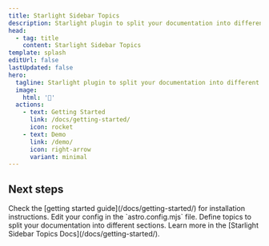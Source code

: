 ```yaml
---
title: Starlight Sidebar Topics
description: Starlight plugin to split your documentation into different sections, each with its own sidebar.
head:
  - tag: title
    content: Starlight Sidebar Topics
template: splash
editUrl: false
lastUpdated: false
hero:
  tagline: Starlight plugin to split your documentation into different sections, each with its own sidebar.
  image:
    html: '🧩'
  actions:
    - text: Getting Started
      link: /docs/getting-started/
      icon: rocket
    - text: Demo
      link: /demo/
      icon: right-arrow
      variant: minimal
---
```



## Next steps

<CardGrid stagger>
  <Card title="Install the plugin" icon="puzzle">
    Check the [getting started guide](/docs/getting-started/) for installation
    instructions.
  </Card>
  <Card title="Configure the plugin" icon="rocket">
    Edit your config in the `astro.config.mjs` file.
  </Card>
  <Card title="Create topics" icon="add-document">
    Define topics to split your documentation into different sections.
  </Card>
  <Card title="Read the docs" icon="open-book">
    Learn more in the [Starlight Sidebar Topics Docs](/docs/getting-started/).
  </Card>
</CardGrid>
